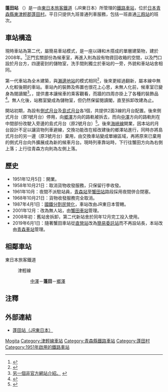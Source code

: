 {{NoteTA|1 = zh:蓬田站; zh-cn:蓬田站; zh-tw:蓬田車站; zh-hk:蓬田站; }}
{{refimprove|time=2014-06-25T04:58:12+00:00}}
{{日本車站資訊
|公司色 = green
|文字色 = 
|站名 = 蓬田站
|圖片 = JR Yomogita sta 001.jpg
|pxl = 
|圖片說明 = 以簡易車站模式運作的第二代蓬田站站舍，地面上同時留下第一代站舍的舍跡。（2009年9月）
|日文原名 = 蓬田
|平假名 = よもぎた
|羅馬拼音 = Yomogita
|副站名 = 
|所屬公司 = [[東日本旅客鐵道|東日本旅客鐵道]]（JR東日本）
|電報略號 = ヨモ
|車站編號 =
|所在地 = [[青森縣|青森縣]][[東津輕郡|東津輕郡]][[蓬田村|蓬田村]]大字阿彌陀川字汐千89
|車站構造 = [[地面車站|地面車站]]
|月台配置 = 1面1線
|所屬路線 = {{Color|#00b2e5|■}}[[津輕線|津輕線]]
|前一站 = [[中澤站|中澤]]
|前一站距離 = 2.3
|後一站距離 = 2.0
|後一站 = [[鄉澤站|鄉澤]]
|距離 = 19.1
|起點站 = [[青森站|青森]]
|啟用年月日 = 1951年（[[昭和|昭和]]26年）12月5日
|廢站年月日 = 
|上下車人次 =
|統計年度 =
|轉車 =
|備註 = 無人站，由[[青森站|青森站]]管理。
}}

'''蓬田站''' （{{jpn|j=蓬田駅|hg=よもぎたえき|rm=Yomogita eki|f=y}}）是一由[[東日本旅客鐵道|東日本旅客鐵道]]（JR東日本）所管理的[[鐵路車站|鐵路車站]]，位於[[日本|日本]][[青森縣|青森縣]][[東津輕郡|東津輕郡]][[蓬田村|蓬田村]]。平日只提供九班普通列車服務，包括一班直通[[三廐站|三廐站]]的班次。

==車站構造==
現時車站為第二代，屬簡易車站模式，是一座以磚和木撘成的單層建築物，建於2008年。<ref>{{Cite web |url=http://ekisya.net/A-GENEKI/152-TUGARU/152-YOMOGITA.html |title=非官方車站介紹。 |access-date=2014-06-21 |archive-date=2019-07-26 |archive-url=https://web.archive.org/web/20190726112045/http://ekisya.net/A-GENEKI/152-TUGARU/152-YOMOGITA.html |dead-url=no }}</ref>正門玄關部份為候車室，再進入則為設有物資回收箱的空間，以及門口設於月台方，四邊密封的儲物室，洗手間則獨立於車站的一旁，外貌和車站站舍相同。

第一代車站為全木建築，與[[瀨邊地站|瀨邊地站]]的模式相同<ref>{{Cite web |url=http://livedoor.blogimg.jp/massi1-houmu/imgs/0/8/08fc53d2.jpg |title=相片取自舊車站介紹部落格。 |access-date=2014-06-21 |archive-date=2016-03-04 |archive-url=https://web.archive.org/web/20160304201404/http://livedoor.blogimg.jp/massi1-houmu/imgs/0/8/08fc53d2.jpg |dead-url=no }}</ref>，後來更經過翻新，屬本線中無人化較後期的車站。車站內的裝飾及佈置也很花上心思，未無人化前，候車室已變身為閱讀閣<ref>[http://www.michinoku-station.jp/station/g007.htm 另一個非官方網站介紹。] {{webarchive|url=https://web.archive.org/web/20150213163450/http://michinoku-station.jp/station/g007.htm |date=2015-02-13 }}</ref>。，提供書本讓候車的乘客觀看，而牆的四周亦掛上了各種的裝飾品<ref>{{Cite web |url=http://www.kukanzeneki.net/all/tugaru/7.html |title=另一個非官方網站介紹。 |access-date=2014-06-21 |archive-date=2013-03-22 |archive-url=https://web.archive.org/web/20130322080601/http://www.kukanzeneki.net/all/tugaru/7.html |dead-url=no }}</ref>。無人化後，站務室變成為儲物室，但仍然保留閱讀閣，直至拆卸改建為止。

開站初期，為設有[[側式月台|側式月台]]及[[島式月台|島式月台]]各1個，共提供2面3線的月台配置。後來側式月台（原1號月台）停用，向[[鄉澤站|鄉澤]]方向的路軌被拆去，而向[[中澤站|中澤]]方向的路軌則在中間部份改駛入旁邊的島式月台（原2號月台）<ref>{{Cite web |url=http://blog.livedoor.jp/massi1-houmu/tag/%E8%93%AC%E7%94%B0%E9%A7%85 |title=介紹舊蓬田站面貌的網頁。 |access-date=2014-06-21 |archive-date=2016-03-04 |archive-url=https://web.archive.org/web/20160304210548/http://blog.livedoor.jp/massi1-houmu/tag/%E8%93%AC%E7%94%B0%E9%A7%85 |dead-url=no }}</ref>。後來[[海峽線|海峽線]]開業，因本站的月台設計不足以讓貨物列車避線，交換功能改在經改建後的鄉澤站進行，同時亦將島式月台的另一邊（原3號月台）棄用，由交換車站變成單線區域，再將原來已棄用的側式月台向外擴展成為新的候車月台。現時列車靠站時，下行往蟹田方向為右側上落；上行往青森方向則為左側上落。

== 歷史 ==
* 1951年12月5日：開業。
* 1958年10月21日：取消貨物收發服務，只保留行李收發。
* 1961年10月：夜間不派駐站員，[[青森站|青森站]]至[[蟹田站|蟹田站]]路段採用夜間併合閉塞。
* 1968年10月21日：貨物收發服務完全取消。
* 1987年4月1日：[[國鐵分割民營化|國鐵分割民營化]]，車站改由JR東日本管轄。
* 2001年12月：改為無人站，由[[蟹田車站|蟹田車站]]管理。
* 2008年初：舊站舍拆卸，第二代新站舍於同年12月完工投入使用。
* 2019年6月1日：隨著蟹田車站從[[直營站|直營站]]改為[[簡易委託站|簡易委託站]]而不再設站長，本站改由[[青森車站|青森車站]]管理。

==相鄰車站==
; 東日本旅客鐵道
: {{Color|#00b2e5|■}}津輕線
:: [[中澤站|中澤]]－'''蓬田'''－[[鄉澤站|鄉澤]]

==注釋==
{{reflist}}

==外部連結==
* [http://www.jreast.co.jp/estation/station/info.aspx?StationCd=1653 蓬田站（JR東日本）] {{Wayback|url=http://www.jreast.co.jp/estation/station/info.aspx?StationCd=1653 |date=20190925201324 }}{{ja}}

{{津輕線}}

{{DEFAULTSORT:Yomogita}}
[[Category:日本鐵路車站_Yo|Mogita]]
[[Category:津輕線車站|Category:津輕線車站]]
[[Category:青森縣鐵路車站|Category:青森縣鐵路車站]]
[[Category:蓬田村|Category:蓬田村]]
[[Category:1951年啟用的鐵路車站|Category:1951年啟用的鐵路車站]]